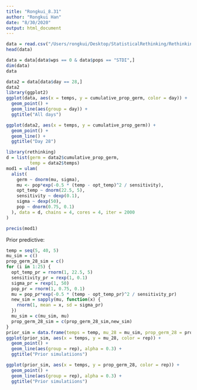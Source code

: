 ```yaml
---
title: "Rongkui_8.31"
author: "Rongkui Han"
date: "8/30/2020"
output: html_document
---
```


```r
data = read.csv("/Users/rongkui/Desktop/StatisticalRethinking/RethinkingV2_Rongkui.Han/light_round1_tall.csv")
head(data)
```

```r
data = data[data$wps == 0 & data$pops == "STDI",]
dim(data)
data
```

```r
data2 = data[data$day == 28,]
data2
library(ggplot2)
ggplot(data, aes(x = temps, y = cumulative_prop_germ, color = day)) +
  geom_point() +
  geom_line(aes(group = day)) +
  ggtitle("All days")
```

```r
ggplot(data2, aes(x = temps, y = cumulative_prop_germ)) +
  geom_point() +
  geom_line() +
  ggtitle("Day 28")
```

```r
library(rethinking)
d = list(germ = data2$cumulative_prop_germ, 
         temp = data2$temps)
mod1 = ulam(
  alist(
    germ ~ dnorm(mu, sigma),
    mu <- pop*exp(-0.5 * (temp - opt_temp)^2 / sensitivity),
    opt_temp ~ dnorm(22.5, 5),
    sensitivity ~ dexp(0.1),
    sigma ~ dexp(50),
    pop ~ dnorm(0.75, 0.1)
  ), data = d, chains = 4, cores = 4, iter = 2000
)

precis(mod1)
```

Prior predictive:
```r
temp = seq(5, 40, 5)
mu_sim = c()
prop_germ_28_sim = c()
for (i in 1:25) {
  opt_temp_pr = rnorm(1, 22.5, 5)
  sensitivity_pr = rexp(1, 0.1)
  sigma_pr = rexp(1, 50)
  pop_pr = rnorm(1, 0.75, 0.1)
  mu = pop_pr*exp(-0.5 * (temp - opt_temp_pr)^2 / sensitivity_pr)
  new_sim = sapply(mu, function(x) {
    rnorm(1, mean = x, sd = sigma_pr)
  })
  mu_sim = c(mu_sim, mu)
  prop_germ_28_sim = c(prop_germ_28_sim,new_sim)
}
prior_sim = data.frame(temps = temp, mu_28 = mu_sim, prop_germ_28 = prop_germ_28_sim, rep = rep(1:25, each = 8))
ggplot(prior_sim, aes(x = temps, y = mu_28, color = rep)) +
  geom_point() +
  geom_line(aes(group = rep), alpha = 0.3) +
  ggtitle("Prior simulatiions")
```

```r
ggplot(prior_sim, aes(x = temps, y = prop_germ_28, color = rep)) +
  geom_point() +
  geom_line(aes(group = rep), alpha = 0.3) +
  ggtitle("Prior simulatiions")
```

